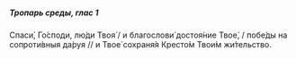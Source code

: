 ##### Тропарь среды, глас 1

Спаси́, Го́споди, лю́ди Твоя́ / и благослови́ достоя́ние Твое́, / побе́ды на сопроти́вныя да́руя // и Твое́ сохраня́я Кресто́м Твои́м жи́тельство.
